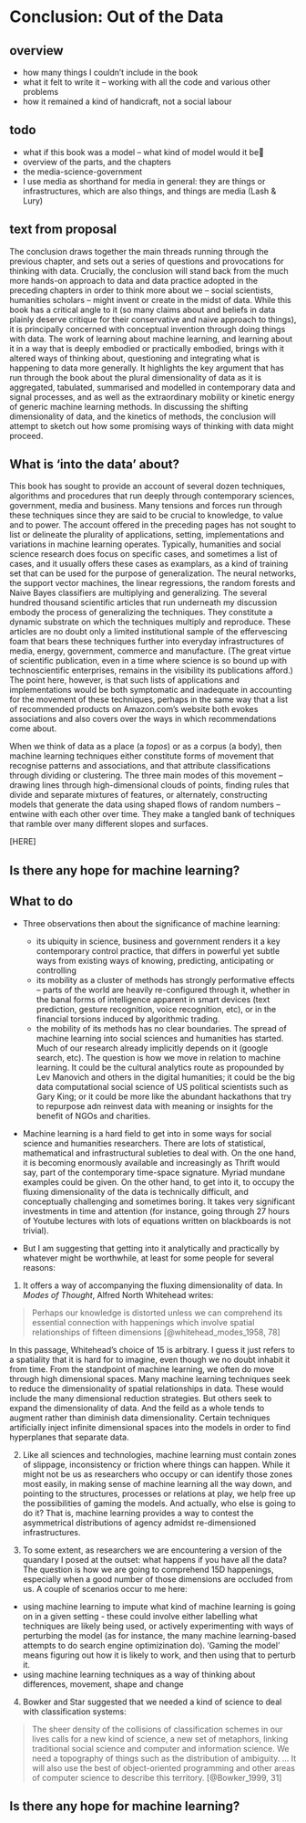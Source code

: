 # Conclusion: Out of the Data

## overview

 - how many things I couldn't include in the book
 - what it felt to write it -- working with all the code and various other problems
 - how it remained a kind of handicraft, not a social labour

## todo
- what if this book was a model -- what kind of model would it be
- overview of the parts, and the chapters
- the media-science-government
- I use media as shorthand for media in general: they are things or infrastructures, which are also things, and things are media (Lash & Lury)


## text from proposal

The conclusion draws together the main threads running through the previous chapter, and sets out a series of questions and provocations for thinking with data. Crucially, the conclusion will stand back from the much more hands-on approach to data and data practice adopted in the preceding chapters in order to think more about we -- social scientists, humanities scholars -- might invent or create in the midst of data. While this book has a critical angle to it (so many claims about and beliefs in data plainly deserve critique for their conservative and naive approach to things), it is principally concerned with conceptual invention through doing things with data. The work of learning about machine learning, and learning about it in a way that is deeply embodied or practically embodied, brings with it altered ways of thinking about, questioning and integrating what is happening to data more generally. It highlights the key argument that has run through the book about the plural dimensionality of data as it is aggregated, tabulated, summarised and modelled in contemporary data and signal processes, and as well as the extraordinary mobility or kinetic energy of generic machine learning methods. In discussing the shifting dimensionality of data, and the kinetics of methods, the conclusion will attempt to sketch out how some promising ways of thinking with data might proceed. 

## What is 'into the data' about?

This book has sought to provide an account of several dozen techniques, algorithms and procedures that run deeply through contemporary sciences, government, media and business. Many tensions and forces run through these techniques since they are said to be crucial to knowledge, to value and to power. The account offered in the preceding pages has not sought to list or delineate the plurality of applications, setting, implementations and variations in machine learning operates. Typically, humanities and social science research does focus on specific cases, and sometimes a list of cases, and it usually offers these cases as examplars, as a kind of training set that can be used for the purpose of generalization. The neural networks, the support vector machines, the linear regressions, the random forests and Naive Bayes classifiers are multiplying and generalizing. The several hundred thousand scientific articles that run underneath my discussion embody the process of generalizing the techniques. They constitute a dynamic substrate on which the techniques multiply and reproduce. These articles are no doubt only a limited institutional sample of the effervescing foam that bears these techniques further into everyday infrastructures of media, energy, government, commerce and manufacture. (The great virtue of scientific publication, even in a time where science is so bound up with technoscientific  enterprises, remains in the visibility its publications afford.) The point here, however, is that such lists of applications and implementations would be both symptomatic and inadequate in accounting for the movement of these techniques, perhaps in the same way that a list of recommended products on Amazon.com's website both evokes associations and also covers over the ways in which recommendations come about.

When we think of data as a place (a _topos_) or as a corpus (a body), then  machine learning techniques either constitute forms of movement that recognise patterns and associations, and that attribute classifications through dividing or clustering. The three main modes of this movement -- drawing lines through high-dimensional clouds of points, finding rules that divide and separate mixtures of features, or alternately, constructing models that generate the data using shaped flows of random numbers  -- entwine with each other over time. They make a tangled bank of techniques that ramble over many different slopes and surfaces. 

[HERE]

##  Is there any hope for machine learning?
## What to do

-  Three observations then about the significance of machine learning:
	-  its ubiquity in science, business and government renders it a key contemporary control practice, that differs in powerful yet subtle ways from existing ways of knowing, predicting, anticipating or controlling
	- its mobility as a cluster of methods has strongly performative effects -- parts of the world are heavily re-configured through it, whether in the banal forms of intelligence apparent in smart devices (text prediction, gesture recognition, voice recognition, etc), or in the financial torsions induced by algorithmic trading. 
	- the mobility of its methods has no clear boundaries. The spread of machine learning into social sciences and humanities has started. Much of our research already implicitly depends on it (google search, etc). The question is how we move in relation to machine learning. It could be the cultural analytics route as propounded by Lev Manovich and others in the digital humanities; it could be the big data computational social science of US political scientists such as Gary King; or it could be more like the abundant hackathons that try to repurpose adn reinvest data with meaning or insights for the benefit of NGOs and charities. 
		
- Machine learning is a hard field to get into in some ways for social science and humanities researchers. There are lots of statistical, mathematical and infrastructural subleties to deal with. On the one hand, it is becoming enormously available and increasingly as Thrift would say, part of the contemporary time-space signature. Myriad mundane examples could be given. On the other hand, to get into it, to occupy the fluxing dimensionality of the data is  technically difficult, and conceptually challenging and sometimes boring. It takes very significant investments in time and attention (for instance, going through 27 hours of Youtube lectures with lots of equations written on blackboards is not trivial). 

- But I am suggesting that getting into it analytically and practically by whatever might be worthwhile, at least for some people for several reasons:
1. It offers  a way of accompanying the fluxing dimensionality of data. In _Modes of Thought_, Alfred North Whitehead writes:

>Perhaps our knowledge is distorted unless we can comprehend its essential connection with happenings which involve spatial relationships of fifteen dimensions [@whitehead_modes_1958, 78]
		

In this passage, Whitehead's choice of 15 is arbitrary. I guess it just refers to a spatiality that it is hard for to imagine, even though we no doubt inhabit it from time. From the standpoint of machine learning, we often do move through high dimensional spaces. Many machine learning techniques seek to reduce the dimensionality of spatial relationships in data. These would include the many dimensional reduction strategies. But others seek to expand the dimensionality of data. And the feild as a whole tends to augment rather than diminish data dimensionality. Certain techniques artificially inject infinite dimensional spaces into the models in order to find hyperplanes that separate data. 
	
2. Like all sciences and technologies, machine learning must contain zones of slippage, inconsistency or friction where things can happen. While it might not be us as researchers who occupy or can identify those zones most easily, in making sense of machine learning all the way down, and pointing to the structures, processes or relations at play, we help free up the possibilities of gaming the models. And actually, who else is going to do it? That is, machine learning provides a way to contest the asymmetrical distributions of agency admidst re-dimensioned infrastructures.  

3. To some extent, as researchers we are encountering a version of the quandary I posed at the outset: what happens if you have all the data? The question is how we are going to comprehend 15D happenings, especially when a good number of those dimensions are occluded from us.  A couple of scenarios occur to me here:

- using machine learning to impute what kind of machine learning is going on in a given setting - these could involve either labelling what techniques are likely being used, or actively experimenting with ways of perturbing the model (as for instance, the many machine learning-based attempts to do search engine optimizination do). 'Gaming the model' means figuring out how it is likely to work, and then using that to perturb it. 
- using machine learning techniques as a way of thinking about differences, movement, shape and change

4. Bowker and Star suggested that we needed a kind of science to deal with classification systems: 

> The sheer density of the collisions of classification schemes in our lives calls for a new kind of science, a new set of metaphors, linking traditional social science and computer and information science. We need a topography of things such as the distribution of ambiguity.  ...  It will also use the best of object-oriented programming and other areas of computer science to describe this territory. [@Bowker_1999, 31]



## Is there any hope for machine learning?


